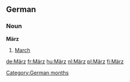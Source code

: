 ==German==
===Noun===
'''März'''
# [[March]]

[[Category:German months]]

[[de:März]]
[[fr:März]]
[[hu:März]]
[[nl:März]]
[[pl:März]]
[[fi:März]]